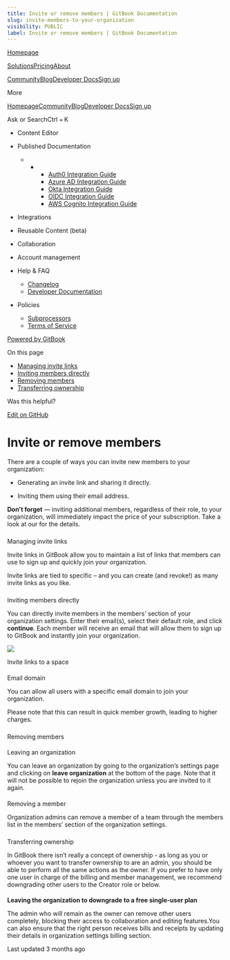 ```yaml
---
title: Invite or remove members | GitBook Documentation
slug: invite-members-to-your-organization
visibility: PUBLIC
label: Invite or remove members | GitBook Documentation
---
```

[Homepage](https://www.gitbook.com/)

[Solutions](https://www.gitbook.com/solutions/public-docs)[Pricing](https://www.gitbook.com/pricing)[About](https://www.gitbook.com/about)

[Community](https://github.com/GitbookIO/community)[Blog](https://www.gitbook.com/blog)[Developer Docs](https://developer.gitbook.com/)[Sign up](https://gitbook.com/join)

More

[Homepage](https://www.gitbook.com/)[Community](https://github.com/GitbookIO/community)[Blog](https://www.gitbook.com/blog)[Developer Docs](https://developer.gitbook.com/)[Sign up](https://gitbook.com/join)

Ask or SearchCtrl + K

*   Content Editor
    
*   Published Documentation
    
    *   *   *   [Auth0 Integration Guide](https://developer.gitbook.com/visitor-authentication/guides/integrations/how-to-use-auth0-integration-for-visitor-authentication)
            *   [Azure AD Integration Guide](https://developer.gitbook.com/visitor-authentication/guides/integrations/how-to-use-azure-ad-integration-for-visitor-authentication)
            *   [Okta Integration Guide](https://developer.gitbook.com/visitor-authentication/guides/integrations/how-to-use-okta-integration-for-visitor-authentication)
            *   [OIDC Integration Guide](https://developer.gitbook.com/visitor-authentication/guides/integrations/how-to-use-the-oidc-integration-for-visitor-authentication)
            *   [AWS Cognito Integration Guide](https://developer.gitbook.com/visitor-authentication/guides/integrations/how-to-use-the-aws-cognito-integration-for-visitor-authentication)
            
        
    
*   Integrations
    
*   Reusable Content (beta)
    
*   Collaboration
    
*   Account management
    
*   Help & FAQ
    
    *   [Changelog](https://changelog.gitbook.com/)
    *   [Developer Documentation](https://developer.gitbook.com/)
*   Policies
    
    *   [Subprocessors](https://policies.gitbook.com/security/subprocessors)
    *   [Terms of Service](https://policies.gitbook.com/terms)

[Powered by GitBook](https://www.gitbook.com/?utm_source=content&utm_medium=trademark&utm_campaign=NkEGS7hzeqa35sMXQZ4X)

On this page

*   [Managing invite links](#managing-invite-links)
*   [Inviting members directly](#inviting-members-directly)
*   [Removing members](#removing-members)
*   [Transferring ownership](#transferring-ownership)

Was this helpful?

[Edit on GitHub](https://github.com/GitbookIO/public-docs/blob/main/account-management/member-management/invite-members-to-your-organization.md)

Invite or remove members
========================

There are a couple of ways you can invite new members to your organization:

*   Generating an invite link and sharing it directly.
    
*   Inviting them using their email address.
    

**Don’t forget** — inviting additional members, regardless of their role, to your organization, will immediately impact the price of your subscription. Take a look at our for the details.

### 

[](#managing-invite-links)

Managing invite links

Invite links in GitBook allow you to maintain a list of links that members can use to sign up and quickly join your organization.

Invite links are tied to specific – and you can create (and revoke!) as many invite links as you like.

### 

[](#inviting-members-directly)

Inviting members directly

You can directly invite members in the members’ section of your organization settings. Enter their email(s), select their default role, and click **continue**. Each member will receive an email that will allow them to sign up to GitBook and instantly join your organization.

![](https://docs.gitbook.com/~gitbook/image?url=https%3A%2F%2F1050631731-files.gitbook.io%2F%7E%2Ffiles%2Fv0%2Fb%2Fgitbook-x-prod.appspot.com%2Fo%2Fspaces%252FNkEGS7hzeqa35sMXQZ4X%252Fuploads%252FK2drXOrqgByXSTKmdl7A%252Finvite-links.png%3Falt%3Dmedia%26token%3D1047cf8d-b578-464d-b945-894ab2feb8f6&width=768&dpr=4&quality=100&sign=e29c5450&sv=1)

Invite links to a space

#### 

[](#email-domain)

Email domain

You can allow all users with a specific email domain to join your organization.

Please note that this can result in quick member growth, leading to higher charges.

### 

[](#removing-members)

Removing members

#### 

[](#leaving-an-organization)

Leaving an organization

You can leave an organization by going to the organization’s settings page and clicking on **leave organization** at the bottom of the page. Note that it will not be possible to rejoin the organization unless you are invited to it again.

#### 

[](#removing-a-member)

Removing a member

Organization admins can remove a member of a team through the members list in the members’ section of the organization settings.

### 

[](#transferring-ownership)

Transferring ownership

In GitBook there isn’t really a concept of ownership - as long as you or whoever you want to transfer ownership to are an admin, you should be able to perform all the same actions as the owner. If you prefer to have only one user in charge of the billing and member management, we recommend downgrading other users to the Creator role or below.

#### 

[](#leaving-the-organization-to-downgrade-to-a-free-single-user-plan)

**Leaving the organization to downgrade to a free single-user plan**

The admin who will remain as the owner can remove other users completely, blocking their access to collaboration and editing features. ​﻿﻿You can also ensure that the right person receives bills and receipts by updating their details in organization settings billing section. ​

Last updated 3 months ago
